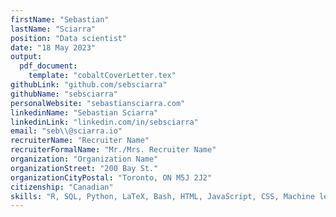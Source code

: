 ```yaml
---
firstName: "Sebastian"
lastName: "Sciarra"
position: "Data scientist"
date: "18 May 2023"
output: 
  pdf_document:
    template: "cobaltCoverLetter.tex"
githubLink: "github.com/sebsciarra"
githubName: "sebsciarra"
personalWebsite: "sebastiansciarra.com"
linkedinName: "Sebastian Sciarra"
linkedinLink: "linkedin.com/in/sebsciarra"
email: "seb\\@sciarra.io"
recruiterName: "Recruiter Name"
recruiterFormalName: "Mr./Mrs. Recruiter Name"
organization: "Organization Name"
organizationStreet: "200 Bay St."
organizationCityPostal: "Toronto, ON M5J 2J2"
citizenship: "Canadian"
skills: "R, SQL, Python, LaTeX, Bash, HTML, JavaScript, CSS, Machine learning, Data science, Data visualization, Knowledge translation"
---
```





\noindent
\lipsum[1]

\noindent
\lipsum[2]

\noindent
\lipsum[3]





